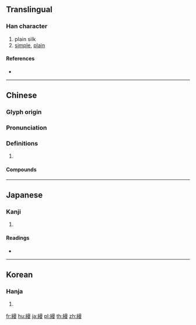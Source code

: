 {{character info/new}}
{{also|缦}}
==Translingual==

===Han character===
{{Han char|rn=120|rad=糸|as=11|sn=17|four=26947|canj=VFAWE}}

# plain silk
# [[simple]], [[plain]]

====References====
* {{Han ref|kx=0936.070|dkj=27829|dj=1375.050|hdz=53443.010|uh=7E35|ud=32309|bh=C167|bd=49511}}

----

==Chinese==
{{zh-forms|s=缦}}

===Glyph origin===
{{Han etym}}

===Pronunciation===
{{zh-pron
|m=màn
|c=maan6
|mc=y
|oc=y
|cat=
}}

===Definitions===
{{zh-hanzi}}

# {{rfdef|zh}}

====Compounds====
{{zh-der|布縵|操縵|爛縵|縵立|縵縵|縵胡|縵襠褲|風寒紗縵}}

----

==Japanese==

===Kanji===
{{ja-kanji|grade=|rs=糸11}}

# {{defn|lang=ja|sort=糸11}}

====Readings====
* {{ja-readings|on=[[ばん]] (ban), [[まん]] (man)|kun=[[ゆるやか]] (yuruyaka), [[つれびき]] (tsurebiki)|nanori=}}

----

==Korean==

===Hanja===
{{ko-hanja|hangeul=만|eumhun=|rv=man|mr=man|y=man}}

# {{defn|lang=ko|sort=糸11}}

[[fr:縵]]
[[hu:縵]]
[[ja:縵]]
[[pl:縵]]
[[th:縵]]
[[zh:縵]]